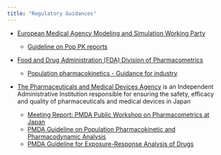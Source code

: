 ```yaml
---
title: "Regulatory Guidances"
---
```


-   [European Medical Agency Modeling and Simulation Working Party](https://www.ema.europa.eu/en/committees/working-parties-other-groups/chmp/modelling-simulation-working-party)

    -   [Guideline on Pop PK reports](https://www.ema.europa.eu/en/documents/scientific-guideline/guideline-reporting-results-population-pharmacokinetic-analyses_en.pdf)

-   [Food and Drug Administration (FDA) Division of Pharmacometrics](https://www.fda.gov/about-fda/center-drug-evaluation-and-research-cder/division-pharmacometrics)

    -   [Population pharmacokinetics - Guidance for industry](https://www.fda.gov/media/128793/download)

-   [The Pharmaceuticals and Medical Devices Agency](https://www.pmda.go.jp/files/000209059.pdf) is an Independent Administrative Institution responsible for ensuring the safety, efficacy and quality of pharmaceuticals and medical devices in Japan

    -   [Meeting Report: PMDA Public Workshop on Pharmacometrics at Japan](https://ascpt.onlinelibrary.wiley.com/doi/10.1002/psp4.12554)
    -   [PMDA Guideline on Population Pharmacokinetic and Pharmacodynamic Analysis](https://www.pmda.go.jp/files/000230073.pdf)
    -   [PMDA Guideline for Exposure-Response Analysis of Drugs](https://www.pmda.go.jp/files/000235382.pdf)
